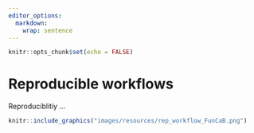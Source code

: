 ```yaml
---
editor_options: 
  markdown: 
    wrap: sentence
---
```


``` r
knitr::opts_chunk$set(echo = FALSE)
```

# Reproducible workflows

Reproduciblitiy ...


```r
knitr::include_graphics("images/resources/rep_workflow_FunCaB.png")
```

